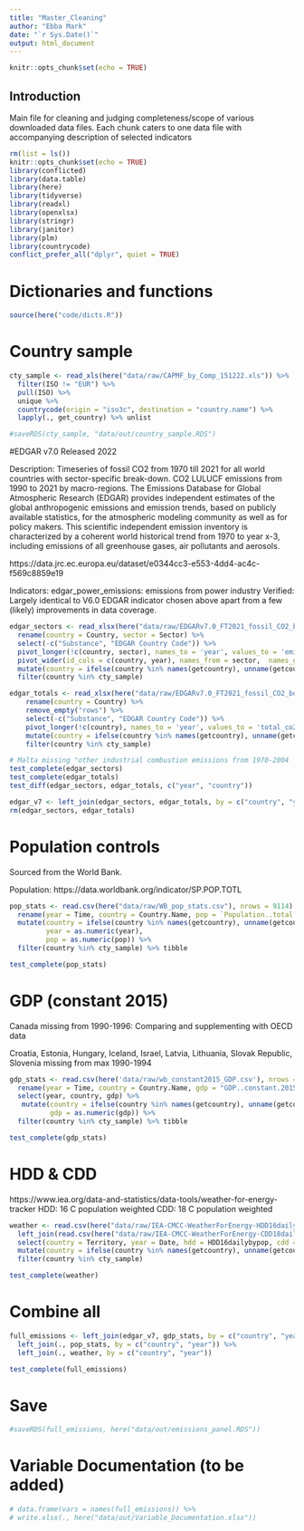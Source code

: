 ```yaml
---
title: "Master_Cleaning"
author: "Ebba Mark"
date: "`r Sys.Date()`"
output: html_document
---
```


```r
knitr::opts_chunk$set(echo = TRUE)
```


## Introduction

Main file for cleaning and judging completeness/scope of various downloaded 
data files. Each chunk caters to one data file with accompanying description of selected indicators

```r
rm(list = ls())
knitr::opts_chunk$set(echo = TRUE)
library(conflicted)
library(data.table)
library(here)
library(tidyverse)
library(readxl)
library(openxlsx)
library(stringr)
library(janitor)
library(plm)
library(countrycode)
conflict_prefer_all("dplyr", quiet = TRUE)

```

# Dictionaries and functions
```r

source(here("code/dicts.R"))

```

# Country sample
```r

cty_sample <- read_xls(here("data/raw/CAPMF_by_Comp_151222.xls")) %>% 
  filter(ISO != "EUR") %>% 
  pull(ISO) %>% 
  unique %>% 
  countrycode(origin = "iso3c", destination = "country.name") %>% 
  lapply(., get_country) %>% unlist

#saveRDS(cty_sample, "data/out/country_sample.RDS")

```

#EDGAR v7.0
Released 2022

Description: Timeseries of fossil CO2 from 1970 till 2021 for all world countries with sector-specific break-down. CO2 LULUCF emissions from 1990 to 2021 by macro-regions. The Emissions Database for Global Atmospheric Research (EDGAR) provides independent estimates of the global anthropogenic emissions and emission trends, based on publicly available statistics, for the atmospheric modeling community as well as for policy makers. This scientific independent emission inventory is characterized by a coherent world historical trend from 1970 to year x-3, including emissions of all greenhouse gases, air pollutants and aerosols.

https://data.jrc.ec.europa.eu/dataset/e0344cc3-e553-4dd4-ac4c-f569c8859e19

Indicators:
edgar_power_emissions: emissions from power industry
Verified: Largely identical to V6.0 EDGAR indicator chosen above apart from a few (likely) improvements in data coverage.

```r
edgar_sectors <- read_xlsx(here("data/raw/EDGARv7.0_FT2021_fossil_CO2_booklet2022.xlsx"), sheet = "fossil_CO2_by_sector_and_countr") %>% 
  rename(country = Country, sector = Sector) %>%
  select(-c("Substance", "EDGAR Country Code")) %>%
  pivot_longer(!c(country, sector), names_to = 'year', values_to = 'emissions', values_transform = c(emissions = as.numeric)) %>%
  pivot_wider(id_cols = c(country, year), names_from = sector,  names_glue = "{sector}_emissions", values_from = emissions) %>% clean_names %>% 
  mutate(country = ifelse(country %in% names(getcountry), unname(getcountry[country]), country), year = as.numeric(year)) %>% 
  filter(country %in% cty_sample)

edgar_totals <- read_xlsx(here("data/raw/EDGARv7.0_FT2021_fossil_CO2_booklet2022.xlsx"), sheet = "fossil_CO2_totals_by_country") %>% 
    rename(country = Country) %>% 
    remove_empty("rows") %>%
    select(-c("Substance", "EDGAR Country Code")) %>%
    pivot_longer(!c(country), names_to = 'year', values_to = 'total_co2_emissions', values_transform = c(total_co2_emissions = as.numeric)) %>%
    mutate(country = ifelse(country %in% names(getcountry), unname(getcountry[country]), country), year = as.numeric(year)) %>% 
    filter(country %in% cty_sample)

# Malta missing "other industrial combustion emissions from 1970-2004
test_complete(edgar_sectors)
test_complete(edgar_totals)
test_diff(edgar_sectors, edgar_totals, c("year", "country"))

edgar_v7 <- left_join(edgar_sectors, edgar_totals, by = c("country", "year"))
rm(edgar_sectors, edgar_totals)

```

# Population controls
Sourced from the World Bank.

Population: https://data.worldbank.org/indicator/SP.POP.TOTL

```r

pop_stats <- read.csv(here("data/raw/WB_pop_stats.csv"), nrows = 9114) %>% select(1,3,5) %>% 
  rename(year = Time, country = Country.Name, pop = `Population..total..SP.POP.TOTL.`) %>% 
  mutate(country = ifelse(country %in% names(getcountry), unname(getcountry[country]), country),
         year = as.numeric(year),
         pop = as.numeric(pop)) %>% 
  filter(country %in% cty_sample) %>% tibble

test_complete(pop_stats)

```


# GDP (constant 2015)
Canada missing from 1990-1996: Comparing and supplementing with OECD data

Croatia, Estonia, Hungary, Iceland, Israel, Latvia, Lithuania, Slovak Republic, Slovenia missing from max 1990-1994

```r

gdp_stats <- read.csv(here('data/raw/wb_constant2015_GDP.csv'), nrows = 10199) %>%
  rename(year = Time, country = Country.Name, gdp = "GDP..constant.2015.US....NY.GDP.MKTP.KD.") %>% 
  select(year, country, gdp) %>% 
   mutate(country = ifelse(country %in% names(getcountry), unname(getcountry[country]), country),
          gdp = as.numeric(gdp)) %>% 
  filter(country %in% cty_sample) %>% tibble 

test_complete(gdp_stats)

```

# HDD & CDD
https://www.iea.org/data-and-statistics/data-tools/weather-for-energy-tracker
HDD: 16 C population weighted
CDD: 18 C population weighted
```r

weather <- read.csv(here("data/raw/IEA-CMCC-WeatherForEnergy-HDD16dailybypop-from-2000-to-2022.csv")) %>%
  left_join(read.csv(here("data/raw/IEA-CMCC-WeatherForEnergy-CDD18dailybypop-from-2000-to-2022.csv")), by = c("Territory", "Date")) %>% 
  select(country = Territory, year = Date, hdd = HDD16dailybypop, cdd = CDD18dailybypop) %>% tibble %>% 
  mutate(country = ifelse(country %in% names(getcountry), unname(getcountry[country]), country)) %>% 
  filter(country %in% cty_sample)

test_complete(weather)

```

# Combine all
```r

full_emissions <- left_join(edgar_v7, gdp_stats, by = c("country", "year")) %>%
  left_join(., pop_stats, by = c("country", "year")) %>% 
  left_join(., weather, by = c("country", "year"))

test_complete(full_emissions)

```

# Save
```r

#saveRDS(full_emissions, here("data/out/emissions_panel.RDS"))

```


# Variable Documentation (to be added)
```r

# data.frame(vars = names(full_emissions)) %>% 
# write.xlsx(., here("data/out/Variable_Documentation.xlsx"))

```

